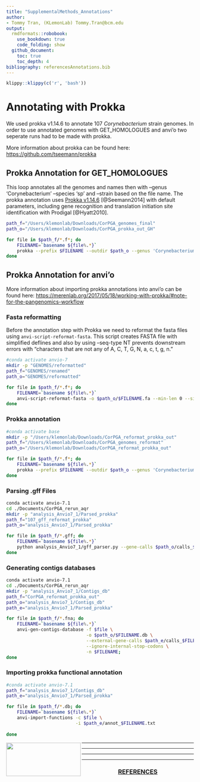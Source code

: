 ```yaml
---
title: "SupplementalMethods_Annotations"
author: 
- Tommy Tran, (KLemonLab) Tommy.Tran@bcm.edu
output:
  rmdformats::robobook:
    use_bookdown: true
    code_folding: show
  github_document:
    toc: true
    toc_depth: 4
bibliography: referencesAnnotations.bib
---
```


```r
klippy::klippy(c('r', 'bash'))
```

# Annotating with Prokka

We used prokka v1.14.6 to annotate 107 *Corynebacterium* strain genomes. In order to use annotated genomes with GET_HOMOLOGUES and anvi'o two seperate runs had to be made with prokka.

More information about prokka can be found here: <https://github.com/tseemann/prokka>

## Prokka Annotation for GET_HOMOLOGUES

This loop annotates all the genomes and names then with --genus 'Corynebacterium' --species 'sp' and --strain based on the file name. The prokka annotation uses [Prokka v1.14.6](https://github.com/tseemann/prokka/releases/tag/v1.14.6) [@Seemann2014] with default parameters, including gene recognition and translation initiation site identification with Prodigal [@Hyatt2010].

```bash
path_f="/Users/klemonlab/Downloads/CorPGA_genomes_final"
path_o="/Users/klemonlab/Downloads/CorPGA_prokka_out_GH"

for file in $path_f/*.f*; do
    FILENAME=`basename ${file%.*}`
    prokka --prefix $FILENAME --outdir $path_o --genus 'Corynebacterium' --species 'sp' --strain $FILENAME --centre X --compliant --cpus 0 --force $file; 
done
```

## Prokka Annotation for anvi'o

More information about importing prokka annotations into anvi'o can be found here: <https://merenlab.org/2017/05/18/working-with-prokka/#note-for-the-pangenomics-workflow>

### Fasta reformatting

Before the annotation step with Prokka we need to reformat the fasta files using `anvi-script-reformat-fasta`. This script creates FASTA file with simplified deflines and also by using --seq-type NT prevents downstream errors with "characters that are not any of A, C, T, G, N, a, c, t, g, n."

```bash
#conda activate anvio-7
mkdir -p "GENOMES/reformatted"
path_f="GENOMES/renamed"
path_o="GENOMES/reformatted"

for file in $path_f/*.f*; do
    FILENAME=`basename ${file%.*}`
    anvi-script-reformat-fasta -o $path_o/$FILENAME.fa --min-len 0 --simplify-names $file --seq-type NT; 
done
```

### Prokka annotation

```bash
#conda activate base
mkdir -p "/Users/klemonlab/Downloads/CorPGA_reformat_prokka_out"
path_f="/Users/klemonlab/Downloads/CorPGA_genomes_reformat"
path_o="/Users/klemonlab/Downloads/CorPGA_reformat_prokka_out"

for file in $path_f/*.f*; do
    FILENAME=`basename ${file%.*}`
    prokka --prefix $FILENAME --outdir $path_o --genus 'Corynebacterium' --species 'sp' --strain $FILENAME --cpus 0 --force $file;
done
```

### Parsing .gff Files

```bash
conda activate anvio-7.1
cd ./Documents/CorPGA_rerun_aqr
mkdir -p "analysis_Anvio7_1/Parsed_prokka"
path_f="107_gff_reformat_prokka"
path_o="analysis_Anvio7_1/Parsed_prokka"

for file in $path_f/*.gff; do
    FILENAME=`basename ${file%.*}`
    python analysis_Anvio7_1/gff_parser.py --gene-calls $path_o/calls_$FILENAME.txt --annotation $path_o/annot_$FILENAME.txt $file;
done
```

### Generating contigs databases

```bash
conda activate anvio-7.1
cd ./Documents/CorPGA_rerun_aqr
mkdir -p "analysis_Anvio7_1/Contigs_db"
path_f="CorPGA_reformat_prokka_out"
path_o="analysis_Anvio7_1/Contigs_db"
path_e="analysis_Anvio7_1/Parsed_prokka"

for file in $path_f/*.fna; do
    FILENAME=`basename ${file%.*}`
    anvi-gen-contigs-database -f $file \
                              -o $path_o/$FILENAME.db \
                              --external-gene-calls $path_e/calls_$FILENAME.txt \
                              --ignore-internal-stop-codons \
                              -n $FILENAME;
done
```

### Importing prokka functional annotation

```bash
#conda activate anvio-7.1
path_f="analysis_Anvio7_1/Contigs_db"
path_e="analysis_Anvio7_1/Parsed_prokka"

for file in $path_f/*.db; do
    FILENAME=`basename ${file%.*}`
    anvi-import-functions -c $file \
                          -i $path_e/annot_$FILENAME.txt
      
done
```

<img src="images/Department-of-Molecular-Virology-&amp;-Microbiologyy-Horz-GRAY.png" align="left" width="200" height="90"/>

------------------------------------------------------------------------

------------------------------------------------------------------------

------------------------------------------------------------------------

------------------------------------------------------------------------

<center>

<h3>[REFERENCES]{.underline}</h3>

</center>
